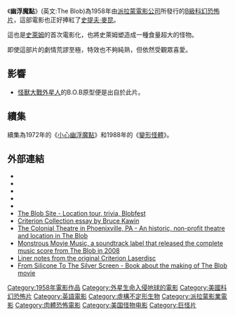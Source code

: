 {{Infobox Film
| name = 幽浮魔點
| original_name = The Blob
| image = The Blob poster.jpg
| caption = 
| director = [[Irvin_Yeaworth|Irvin Yeaworth]]
| producer = [[Jack_H._Harris|Jack H. Harris]]
| writer = '''小說:'''<br />[[Irving_H._Millgate|Irving H. Millgate]]<br />'''電影劇本:'''<br />[[Kay_Linaker|Kay Linaker]]<br />[[Theodore_Simonson|Theodore Simonson]]
| starring = [[史提夫·麥昆|史提夫·麥昆]]<br />[[Aneta_Corsaut|Aneta Corsaut]]<br />[[Earl_Rowe|Earl Rowe]]<br />[[Olin_Howland|Olin Howland]]
| music = [[Ralph_Carmichael|Ralph Carmichael]]<br />[[Burt_Bacharach|Burt Bacharach]]
| cinematography = Thomas E. Spalding
| editing = 
| distributor =[[派拉蒙電影公司|派拉蒙電影公司]]
| released = （美国）1958年9月12日
| runtime = 109分鐘
| country = [[美國|美國]]
| language = [[英語|英語]]
| budget = US$240,000 (預估)
| gross = 
| followed_by = [[小心幽浮魔點|小心幽浮魔點]]
| amg_id = 1:6070
| imdb_id = 0051418
}}

《'''幽浮魔點'''》(英文:The Blob)為1958年由[[派拉蒙電影公司|派拉蒙電影公司]]所發行的[[B級|B級]][[科幻|科幻]][[恐怖片|恐怖片]]，這部電影也正好捧紅了[[史提夫·麥昆|史提夫·麥昆]]。

這也是[[史萊姆|史萊姆]]的首次電影化，也將史萊姆塑造成一種食量超大的怪物。

即使這部片的劇情荒謬至極，特效也不夠純熟，但依然受觀眾喜愛。
== 影響 ==
*[[怪獸大戰外星人|怪獸大戰外星人]]的B.O.B原型便是出自於此片。
== 續集 ==
續集為1972年的《[[小心幽浮魔點|小心幽浮魔點]]》和1988年的《[[變形怪體|變形怪體]]》。

== 外部連結 ==
*{{IMDB title|id=0051418|title=The Blob (1958)}}
* {{Amg movie|6070|The Blob}}
*{{IMDB title|id=0068271|title=Beware! The Blob (1972)}}
*{{IMDB title|id=0094761|title=The Blob (1988)}}
*{{IMDB title|id=0207346|title=Blobermouth (1990)}} 
*[http://www.theblob.info/ The Blob Site - Location tour, trivia, Blobfest] {{Wayback|url=http://www.theblob.info/ |date=20080517210009 }}
*[http://www.criterion.com/asp/release.asp?id=91&eid=173&section=essay Criterion Collection essay by Bruce Kawin] {{Wayback|url=http://www.criterion.com/asp/release.asp?id=91&eid=173&section=essay |date=20080313130051 }}
*[http://www.thecolonialtheatre.com/ The Colonial Theatre in Phoenixville, PA - An historic, non-profit theatre and location in The Blob] {{Wayback|url=http://www.thecolonialtheatre.com/ |date=20110203031958 }}
*[http://www.mmmrecordings.com/ Monstrous Movie Music, a soundtrack label that released the complete music score from The Blob in 2008]
*[https://web.archive.org/web/20101121200101/http://dareland.com/blob.htm Liner notes from the original Criterion Laserdisc]
*[http://www.theblobbook.com/ <u>From Silicone To The Silver Screen</u> - Book about the making of The Blob movie] {{Wayback|url=http://www.theblobbook.com/ |date=20110202105636 }}

{{DEFAULTSORT:The Blob (1958 film)}}
[[Category:1958年電影作品|Category:1958年電影作品]]
[[Category:外星生命入侵地球的電影|Category:外星生命入侵地球的電影]]
[[Category:美國科幻恐怖片|Category:美國科幻恐怖片]]
[[Category:英語電影|Category:英語電影]]
[[Category:虛構不定形生物|Category:虛構不定形生物]]
[[Category:派拉蒙影業電影|Category:派拉蒙影業電影]]
[[Category:肉體恐怖電影|Category:肉體恐怖電影]]
[[Category:美国怪物电影|Category:美国怪物电影]]
[[Category:巨怪片|Category:巨怪片]]